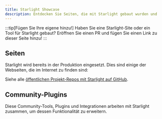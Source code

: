 ```yaml
---
title: Starlight Showcase
description: Entdecken Sie Seiten, die mit Starlight gebaut wurden und Community-Tools, die Starlight erweitern!
---
```


:::tip[Fügen Sie Ihre eigene hinzu!]
Haben Sie eine Starlight-Site oder ein Tool für Starlight gebaut?
Eröffnen Sie einen PR und fügen Sie einen Link zu dieser Seite hinzu!
:::

## Seiten


Starlight wird bereits in der Produktion eingesetzt. Dies sind einige der Webseiten, die im Internet zu finden sind:

<ShowcaseSites />

Siehe alle [öffentlichen Projekt-Repos mit Starlight auf GitHub](https://github.com/withastro/starlight/network/dependents).

## Community-Plugins


Diese Community-Tools, Plugins und Integrationen arbeiten mit Starlight zusammen, um dessen Funktionalität zu erweitern.

<CardGrid>
	<LinkCard
		href="https://www.feelback.dev/blog/new-astro-starlight-integration/"
		title="FeelBack"
		description="Fügen Sie Ihren Dokumentseiten ein Benutzer-Feedback-System hinzu."
	/>
	<LinkCard
		href="https://github.com/HiDeoo/starlight-blog"
		title="starlight-blog"
		description="Fügen Sie Ihrer Dokumentationsseite einen Blog hinzu."
	/>
	<LinkCard
		href="https://github.com/HiDeoo/starlight-links-validator"
		title="starlight-links-validator"
		description="Überprüfen Sie Ihre Starlight-Seiten auf fehlerhafte Links."
	/>
	<LinkCard
		href="https://github.com/HiDeoo/starlight-typedoc"
		title="starlight-typedoc"
		description="Erzeugen Sie Starlight-Seiten aus TypeScript mit TypeDoc."
	/>
	<LinkCard
		href="https://github.com/HiDeoo/starlight-openapi"
		title="starlight-openapi"
		description="Dokumentationsseiten aus OpenAPI/Swagger-Spezifikationen erzeugen."
	/>
</CardGrid>
